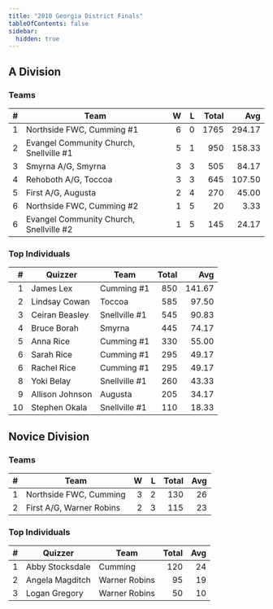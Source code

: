 ```yaml
---
title: "2010 Georgia District Finals"
tableOfContents: false
sidebar:
  hidden: true
---
```


## A Division

### Teams

|    # | Team                                    |    W |    L | Total |    Avg |
| ---: | --------------------------------------- | ---: | ---: | ----: | -----: |
|    1 | Northside FWC, Cumming #1               |    6 |    0 |  1765 | 294.17 |
|    2 | Evangel Community Church, Snellville #1 |    5 |    1 |   950 | 158.33 |
|    3 | Smyrna A/G, Smyrna                      |    3 |    3 |   505 |  84.17 |
|    4 | Rehoboth A/G, Toccoa                    |    3 |    3 |   645 | 107.50 |
|    5 | First A/G, Augusta                      |    2 |    4 |   270 |  45.00 |
|    6 | Northside FWC, Cumming #2               |    1 |    5 |    20 |   3.33 |
|    6 | Evangel Community Church, Snellville #2 |    1 |    5 |   145 |  24.17 |

### Top Individuals

|    # | Quizzer         | Team          | Total |    Avg |
| ---: | --------------- | ------------- | ----: | -----: |
|    1 | James Lex       | Cumming #1    |   850 | 141.67 |
|    2 | Lindsay Cowan   | Toccoa        |   585 |  97.50 |
|    3 | Ceiran Beasley  | Snellville #1 |   545 |  90.83 |
|    4 | Bruce Borah     | Smyrna        |   445 |  74.17 |
|    5 | Anna Rice       | Cumming #1    |   330 |  55.00 |
|    6 | Sarah Rice      | Cumming #1    |   295 |  49.17 |
|    6 | Rachel Rice     | Cumming #1    |   295 |  49.17 |
|    8 | Yoki Belay      | Snellville #1 |   260 |  43.33 |
|    9 | Allison Johnson | Augusta       |   205 |  34.17 |
|   10 | Stephen Okala   | Snellville #1 |   110 |  18.33 |

## Novice Division

### Teams

|    # | Team                     |    W |    L | Total |  Avg |
| ---: | ------------------------ | ---: | ---: | ----: | ---: |
|    1 | Northside FWC, Cumming   |    3 |    2 |   130 |   26 |
|    2 | First A/G, Warner Robins |    2 |    3 |   115 |   23 |

### Top Individuals

|    # | Quizzer         | Team          | Total |  Avg |
| ---: | --------------- | ------------- | ----: | ---: |
|    1 | Abby Stocksdale | Cumming       |   120 |   24 |
|    2 | Angela Magditch | Warner Robins |    95 |   19 |
|    3 | Logan Gregory   | Warner Robins |    50 |   10 |

